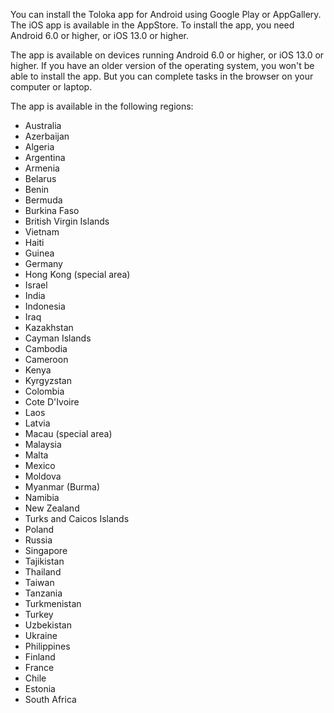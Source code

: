 <Cut title="Where can I find the app and how do I install it?">

You can install the Toloka app for Android using Google Play or AppGallery. The iOS app is available in the AppStore. To install the app, you need Android 6.0 or higher, or iOS 13.0 or higher.

</Cut>

<Cut title="I have installation problems because my operating system is too old">

The app is available on devices running Android 6.0 or higher, or iOS 13.0 or higher. If you have an older version of the operating system, you won't be able to install the app. But you can complete tasks in the browser on your computer or laptop.

</Cut>

<Cut title="Which countries is the app available in?">

The app is available in the following regions:

- Australia
- Azerbaijan
- Algeria
- Argentina
- Armenia
- Belarus
- Benin
- Bermuda
- Burkina Faso
- British Virgin Islands
- Vietnam
- Haiti
- Guinea
- Germany
- Hong Kong (special area)
- Israel
- India
- Indonesia
- Iraq
- Kazakhstan
- Cayman Islands
- Cambodia
- Cameroon
- Kenya
- Kyrgyzstan
- Colombia
- Cote D'Ivoire
- Laos
- Latvia
- Macau (special area)
- Malaysia
- Malta
- Mexico
- Moldova
- Myanmar (Burma)
- Namibia
- New Zealand
- Turks and Caicos Islands
- Poland
- Russia
- Singapore
- Tajikistan
- Thailand
- Taiwan
- Tanzania
- Turkmenistan
- Turkey
- Uzbekistan
- Ukraine
- Philippines
- Finland
- France
- Chile
- Estonia
- South Africa

</Cut>
